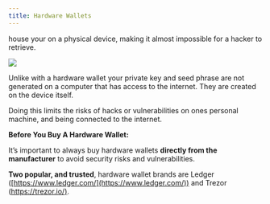 ```yaml
---
title: Hardware Wallets
---
```


<Nutshell children="Hardware Wallets" glossaryEntry="content/glossary/hardware_wallet.mdx" />  house your <Nutshell children="private key" glossaryEntry="content/glossary/private_key.mdx" />  on a physical device, making it almost impossible for a hacker to retrieve.&#x20;

![](/assets/bit-ledgers-alt-stroage.jpg)

Unlike <Nutshell children="software wallets," glossaryEntry="content/glossary/software_wallet.mdx" />  with a hardware wallet your private key and seed phrase are not generated on a computer that has access to the internet. They are created on the device itself.&#x20;

Doing this limits the risks of hacks or vulnerabilities on ones personal machine, and being connected to the internet.&#x20;

**Before You Buy A Hardware Wallet:**

It’s important to always buy hardware wallets **directly from the manufacturer** to avoid security risks and vulnerabilities.&#x20;

**Two popular, and trusted**, hardware wallet brands are Ledger ([https://www.ledger.com/](https://www.ledger.com/)) and Trezor ([https://trezor.io/)](https://trezor.io/).
